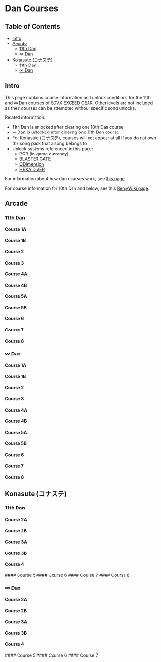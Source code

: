 
# Dan Courses

## Table of Contents
  - [Intro](#intro)
  - [Arcade](#arcade)
    - [11th Dan](#11th-dan)
    - [∞ Dan](#-dan)
  - [Konasute (コナステ)](#konasute-コナステ)
    - [11th Dan](#11th-dan-1)
    - [∞ Dan](#-dan-1)

## Intro

This page contains course information and unlock conditions for the 11th and ∞ Dan courses of SDVX EXCEED GEAR. Other levels are not included as their courses can be attempted without specific song unlocks.

Related information:
  - 11th Dan is unlocked after clearing one 10th Dan course
  - ∞ Dan is unlocked after clearing one 11th Dan course
  - For Konasute (コナステ), courses will not appear at all if you do not own the song pack that a song belongs to
  - Unlock systems referenced in this page:
    - PCB (in-game currency)
    - [BLASTER GATE](/compendium/unlock-systems#blaster-gate)
    - [ΩDimension](/compendium/unlock-systems#omega-dimension)
    - [HEXA DIVER](/compendium/unlock-systems#hexadiver)
  
For information about how dan courses work, see [this page](/compendium/game-modes#skill-analyzer).

For course information for 10th Dan and below, see this [RemyWiki page](https://remywiki.com/SKILL_ANALYZER).

## Arcade

### 11th Dan
  #### Course 1A
  <Course cat="ac_11" name="01a" />

  #### Course 1B
  <Course cat="ac_11" name="01b" />

  #### Course 2
  <Course cat="ac_11" name="02" />

  #### Course 3
  <Course cat="ac_11" name="03" />

  #### Course 4A
  <Course cat="ac_11" name="04a" />

  #### Course 4B
  <Course cat="ac_11" name="04b" />

  #### Course 5A
  <Course cat="ac_11" name="05a" />

  #### Course 5B
  <Course cat="ac_11" name="05b" />

  #### Course 6
  <Course cat="ac_11" name="06" />

  #### Course 7
  <Course cat="ac_11" name="07" />

  #### Course 8
  <Course cat="ac_11" name="08" />

### ∞ Dan
  #### Course 1A
  <Course cat="ac_inf" name="01a" />

  #### Course 1B
  <Course cat="ac_inf" name="01b" />

  #### Course 2
  <Course cat="ac_inf" name="02" />

  #### Course 3
  <Course cat="ac_inf" name="03" />

  #### Course 4A
  <Course cat="ac_inf" name="04a" />

  #### Course 4B
  <Course cat="ac_inf" name="04b" />

  #### Course 5A
  <Course cat="ac_inf" name="05a" />

  #### Course 5B
  <Course cat="ac_inf" name="05b" />

  #### Course 6
  <Course cat="ac_inf" name="06" />

  #### Course 7
  <Course cat="ac_inf" name="07" />

  #### Course 8
  <Course cat="ac_inf" name="08" />

## Konasute (コナステ)

### 11th Dan
  #### Course 2A
  <Course cat="eac_11" name="02a" />

  #### Course 2B
  <Course cat="eac_11" name="02b" />

  #### Course 3A
  <Course cat="eac_11" name="03a" />

  #### Course 3B
  <Course cat="eac_11" name="03b" />

  #### Course 4
  <Course cat="eac_11" name="04" />
  #### Course 5
  <Course cat="eac_11" name="05" />
  #### Course 6
  <Course cat="eac_11" name="06" />
  #### Course 7
  <Course cat="eac_11" name="07" />
  #### Course 8
  <Course cat="eac_11" name="08" />

### ∞ Dan
  #### Course 2A
  <Course cat="eac_inf" name="02a" />

  #### Course 2B
  <Course cat="eac_inf" name="02b" />

  #### Course 3A
  <Course cat="eac_inf" name="03a" />

  #### Course 3B
  <Course cat="eac_inf" name="03b" />

  #### Course 4
  <Course cat="eac_inf" name="04" />
  #### Course 5
  <Course cat="eac_inf" name="05" />
  #### Course 6
  <Course cat="eac_inf" name="06" />
  #### Course 7
  <Course cat="eac_inf" name="07" />